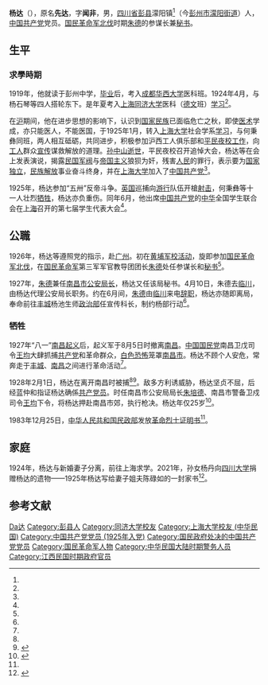 {{otheruses|subject=朱德的秘书杨达|other=其他同名人物|杨达}}

'''杨达'''（{{bd|1902年||1928年||catIdx=Yang杨}}），原名'''先达'''，字'''闻非'''，男，[[四川省|四川省]][[彭县|彭县]]濛阳镇<ref name="a1"/>（今[[彭州市|彭州市]][[濛阳街道|濛阳街道]]）人，[[中国共产党|中国共产党]]党员。[[国民革命军北伐|国民革命军北伐]]时期[[朱德|朱德]]的参谋长兼[[秘书|秘书]]。

== 生平 ==

=== 求學時期 ===
1919年，他就读于彭州中学，[[毕业|毕业]]后，考入[[成都|成都]][[华西大学|华西大学]]医科班。1924年4月，与杨石琴等四人搭轮东下。是年夏考入[[上海|上海]][[同济大学|同济大学]]医科（[[德文|德文]]班）[[学习|学习]]<ref name="a1"/>。

在[[沪|沪]]期间，他在进步思想的影响下，认识到[[国家|国家]][[民族|民族]]已面临危亡之秋，即使[[医术|医术]]学成，亦只能医人，不能医国，于1925年1月，转入[[上海大学_(民国)|上海大学]]社会学系[[学习|学习]]，与何秉彝同班，两人相互砥砺，共同进步，积极参加沪西工人俱乐部和[[平民|平民]][[夜校|夜校]][[工作|工作]]，向[[工人|工人]]群众[[宣传|宣传]]谋救解放的道理。[[孙中山|孙中山]][[逝世|逝世]]，平民夜校召开追悼大会，杨达等在会上发表演说，揭露[[民国军阀|民国军阀]]与[[帝国主义|帝国主义]]狼狈为奸，残害[[人民|人民]]的罪行，表示要为[[国家|国家]][[独立|独立]]，[[民族|民族]][[解放|解放]]事业奋斗终身，并在[[上海大学_(民国)|上海大学]]加入了[[中国共产党|中国共产党]]<ref name="a1"/>。

1925年，杨达参加“五卅”反帝斗争。[[英国|英国]]巡捕向[[游行|游行]]队伍开槍[[射击|射击]]，何秉彝等十一人壮烈[[牺牲|牺牲]]，杨达亦负重伤。同年6月，他出席[[中国共产党|中国共产党]]的[[中华|中华]]全国学生联合会在[[上海|上海]]召开的第七届学生代表大会<ref name="a1"/>。

==公職==

1926年，杨达等遵照党的指示，赴[[广州|广州]]。初在[[黄埔军校|黄埔军校]][[活动|活动]]，旋即参加[[国民革命军北伐|国民革命军北伐]]，在[[国民革命军|国民革命军]]第三军军官教导团团长[[朱德|朱德]]处任参谋长和[[秘书|秘书]]<ref name="a1"/>。

1927年，[[朱德|朱德]]兼任[[南昌市|南昌市]][[公安|公安]][[局长|局长]]，杨达又任该局秘书。4月10日，朱德去[[临川|临川]]，由杨达代理公安局长职务。约在6月间，[[朱德|朱德]]由[[临川|临川]]来电[[辞职|辞职]]，杨达亦随即离局，奉命前往[[丰城|丰城]]杨池生师[[政治部|政治部]]任宣传科长，制约杨部行动<ref name="a1"/>。

=== 牺牲 ===

1927年“八一”[[南昌起义|南昌起义]]后，起义军于8月5日时撤离[[南昌|南昌]]。[[中国国民党|中国国民党]]南昌卫戊司令[[王均|王均]]大肆抓捕[[共产党|共产党]]和革命群众，[[白色恐怖|白色恐怖]]笼罩[[南昌市|南昌市]]。杨达不顾个人安危，常奔走于[[丰城|丰城]]、[[南昌|南昌]]之间进行革命活动<ref name="a1"/>。

1928年2月1日，杨达在离开南昌时被捕<ref name="a1"/><ref name="a2">{{Cite web |url=https://www.chinanews.com.cn/gn/2022/04-03/9718947.shtml |title=最闪亮的坐标 | 南昌起义2万多人，至今只找到1066个名字…… |accessdate=2022-04-15 |author= |date=2022-04-03 |work=编辑：刘欢 |publisher=中国新闻网，来源：央视网 |quote= |language=Zh-hans |archive-date=2022-05-27 |archive-url=https://web.archive.org/web/20220527064705/https://www.chinanews.com.cn/gn/2022/04-03/9718947.shtml }}</ref>。敌多方利诱威胁，杨达坚贞不屈，后经蓝仲和指证杨达确係[[共产党员|共产党员]]。时任南昌市公安局局长[[朱培德|朱培德]]、南昌市警备卫戍司令[[王均|王均]]下令，将杨达押赴南昌市郊，执行枪决。杨达年仅25岁<ref name="a1">{{Cite web |url=http://www.pengzhou.gov.cn/pzs/c111396/2013-04/17/content_a50392b1beb94ef98c68fe484d46cef9.shtml |title=南昌铸英魂——记革命烈士杨达 |accessdate=2022-04-15 |author= |date=2013-04-17|work= |publisher=彭州市人民政府门户网站|quote=|language=Zh-hans }}</ref>。

1983年12月25日，[[中华人民共和国民政部|中华人民共和国民政部]]发放[[革命烈士证明书|革命烈士证明书]]<ref name="a2"/>。

== 家庭 ==

1924年，杨达与新婚妻子分离，前往上海求学。2021年，孙女杨丹向[[四川大学|四川大学]]捐赠杨达的遗物——1925年杨达写给妻子姐夫陈碌如的一封家书<ref>{{Cite web |url=https://xcb.scu.edu.cn/info/1004/5163.htm |title=【四川在线】杨达烈士珍贵家书捐赠四川大学 见证革命先驱信念如炬的革命决心 |accessdate=2022-04-15 |author= |date=2021-07-01 |work=责编：mzh |publisher=四川大学党委宣传部追求网，来源：四川在线 |quote= |language=Zh-hans |archive-date=2021-07-25 |archive-url=https://web.archive.org/web/20210725192405/https://xcb.scu.edu.cn/info/1004/5163.htm }}</ref>。

== 参考文献 ==

{{Reflist|25em}}

{{Authority control}}
{{DEFAULTSORT:Yang杨}}
[[Category:杨姓|Da达]]
[[Category:彭县人|Category:彭县人]]
[[Category:同济大学校友|Category:同济大学校友]]
[[Category:上海大学校友_(中华民国)|Category:上海大学校友 (中华民国)]]
[[Category:中国共产党党员_(1925年入党)|Category:中国共产党党员 (1925年入党)]]
[[Category:国民政府处决的中国共产党党员|Category:国民政府处决的中国共产党党员]]
[[Category:国民革命军人物|Category:国民革命军人物]]
[[Category:中华民国大陆时期警务人员|Category:中华民国大陆时期警务人员]]
[[Category:江西民国时期政府官员|Category:江西民国时期政府官员]]